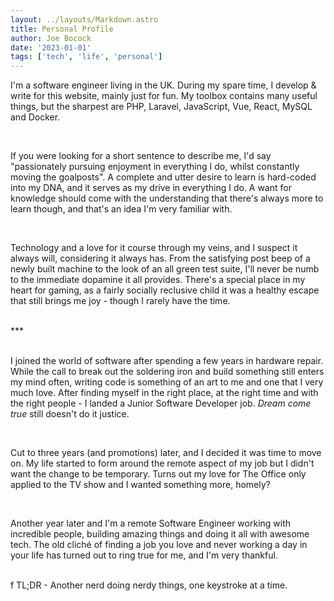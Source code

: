 ```yaml
---
layout: ../layouts/Markdown.astro
title: Personal Profile
author: Joe Bocock
date: '2023-01-01'
tags: ['tech', 'life', 'personal']
---
```


I&#39;m a software engineer living in the UK. During my spare time, I develop & write for this website, mainly just for fun. My toolbox contains many useful things, but the sharpest are PHP, Laravel, JavaScript, Vue, React, MySQL and Docker.

<br />

If you were looking for a short sentence to describe me, I&#39;d say <span className='italic'>&#34;passionately pursuing enjoyment in everything I do, whilst constantly moving the goalposts&#34;</span>. A complete and utter desire to learn is hard-coded into my DNA, and it serves as my drive in everything I do. A want for knowledge should come with the understanding that there&#39;s always more to learn though, and that&#39;s an idea I&#39;m very familiar with.

<br />

Technology and a love for it course through my veins, and I suspect it always will, considering it always has. From the satisfying post beep of a newly built machine to the look of an all green test suite, I&#39;ll never be numb to the immediate dopamine it all provides. There&#39;s a special place in my heart for gaming, as a fairly socially reclusive child it was a healthy escape that still brings me joy - though I rarely have the time.

<br />

<div className="flex items-center justify-center font-light text-center text-4xl text-gray-400 pt-4 pb-1">
    ***
</div>

<br />

I joined the world of software after spending a few years in hardware repair. While the call to break out the soldering iron and build something still enters my mind often, writing code is something of an art to me and one that I very much love. After finding myself in the right place, at the right time and with the right people - I landed a Junior Software Developer job. <i>Dream come true</i> still doesn&#39;t do it justice.

<br />

Cut to three years (and promotions) later, and I decided it was time to move on. My life started to form around the remote aspect of my job but I didn&#39;t want the change to be temporary. Turns out my love for <span className='bg-black text-white px-2 rounded-sm inline-block'>The Office</span> only applied to the TV show and I wanted something more, homely?

<br />

Another year later and I&#39;m a remote Software Engineer working with incredible people, building amazing things and doing it all with awesome tech. The old cliché of finding a job you love and never working a day in your life has turned out to ring true for me, and I&#39;m very thankful.

<br />f TL;DR - Another nerd doing nerdy things, one keystroke at a time.
